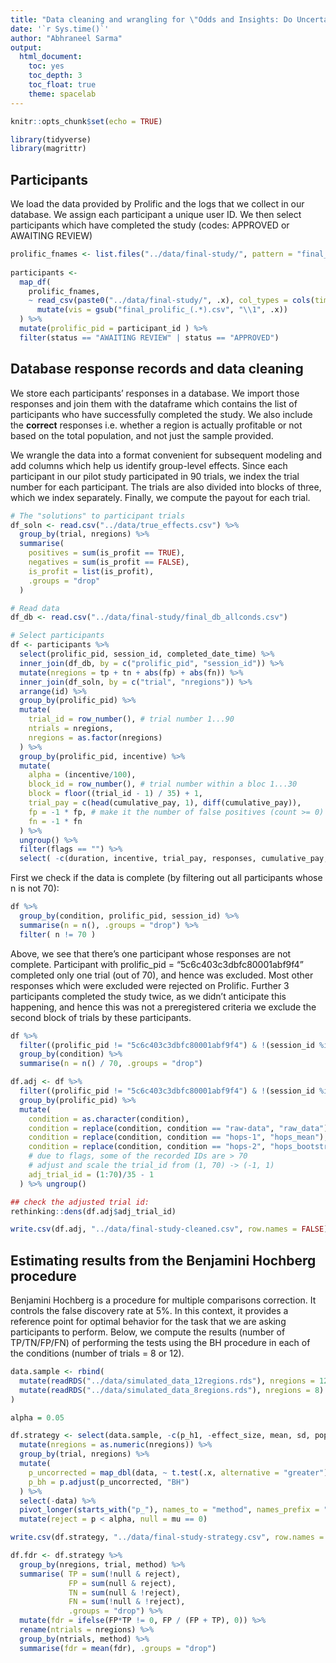 ```yaml
---
title: "Data cleaning and wrangling for \"Odds and Insights: Do Uncertainty Visualisations Improve Qualityof Decisions in Visual Analysis\""
date: '`r Sys.time()`'
author: "Abhraneel Sarma"
output:
  html_document:
    toc: yes
    toc_depth: 3
    toc_float: true
    theme: spacelab
---
```


```r
knitr::opts_chunk$set(echo = TRUE)

library(tidyverse)
library(magrittr)
```

## Participants

We load the data provided by Prolific and the logs that we collect in our database. We assign each participant a unique user ID. We then select participants which have completed the study (codes: APPROVED or AWAITING REVIEW)


```r
prolific_fnames <- list.files("../data/final-study/", pattern = "final_prolific_(.+).csv")
  
participants <- 
  map_df(
    prolific_fnames,
    ~ read_csv(paste0("../data/final-study/", .x), col_types = cols(time_taken = col_character())) %>%
      mutate(vis = gsub("final_prolific_(.*).csv", "\\1", .x))
  ) %>%
  mutate(prolific_pid = participant_id ) %>%
  filter(status == "AWAITING REVIEW" | status == "APPROVED")
```


## Database response records and data cleaning

We store each participants' responses in a database. We import those responses and join them with the dataframe which contains the list of participants who have successfully completed the study. We also include the **correct** responses i.e. whether a region is actually profitable or not based on the total population, and not just the sample provided.

We wrangle the data into a format convenient for subsequent modeling and add columns which help us identify group-level effects. Since each participant in our pilot study participated in 90 trials, we index the trial number for each participant. The trials are also divided into blocks of three, which we index separately. Finally, we compute the payout for each trial.

```r
# The "solutions" to participant trials
df_soln <- read.csv("../data/true_effects.csv") %>% 
  group_by(trial, nregions) %>%
  summarise(
    positives = sum(is_profit == TRUE),
    negatives = sum(is_profit == FALSE),
    is_profit = list(is_profit),
    .groups = "drop"
  )

# Read data
df_db <- read.csv("../data/final-study/final_db_allconds.csv")

# Select participants
df <- participants %>%
  select(prolific_pid, session_id, completed_date_time) %>%
  inner_join(df_db, by = c("prolific_pid", "session_id")) %>%
  mutate(nregions = tp + tn + abs(fp) + abs(fn)) %>%
  inner_join(df_soln, by = c("trial", "nregions")) %>%
  arrange(id) %>%
  group_by(prolific_pid) %>%
  mutate(
    trial_id = row_number(), # trial number 1...90
    ntrials = nregions,
    nregions = as.factor(nregions)
  ) %>% 
  group_by(prolific_pid, incentive) %>%
  mutate(
    alpha = (incentive/100),
    block_id = row_number(), # trial number within a bloc 1...30
    block = floor((trial_id - 1) / 35) + 1,
    trial_pay = c(head(cumulative_pay, 1), diff(cumulative_pay)),
    fp = -1 * fp, # make it the number of false positives (count >= 0)
    fn = -1 * fn
  ) %>%
  ungroup() %>%
  filter(flags == "") %>%
  select( -c(duration, incentive, trial_pay, responses, cumulative_pay, flags, positives:is_profit) )
```

First we check if the data is complete (by filtering out all participants whose n is not 70):


```r
df %>%
  group_by(condition, prolific_pid, session_id) %>%
  summarise(n = n(), .groups = "drop") %>%
  filter( n != 70 )
```


Above, we see that there's one participant whose responses are not complete. Participant with prolific_pid = "5c6c403c3dbfc80001abf9f4" completed only one trial (out of 70), and hence was excluded. Most other responses which were excluded were rejected on Prolific. Further 3 participants completed the study twice, as we didn't anticipate this happening, and hence this was not a preregistered criteria we exclude the second block of trials by these participants.


```r
df %>%
  filter((prolific_pid != "5c6c403c3dbfc80001abf9f4") & !(session_id %in% c("5eb9e7d910e3631221edec6c", "5ebaf0285b160109e4db83bf", "5ebdb036e779750e69dc04e5"))) %>% 
  group_by(condition) %>%
  summarise(n = n() / 70, .groups = "drop")
```


```r
df.adj <- df %>%
  filter((prolific_pid != "5c6c403c3dbfc80001abf9f4") & !(session_id %in% c("5eb99d9a309df40bf582e7f3", "5ebb422be7d9a811a6b845c0", "5ebdb036e779750e69dc04e5"))) %>%
  group_by(prolific_pid) %>%
  mutate(
    condition = as.character(condition),
    condition = replace(condition, condition == "raw-data", "raw_data"),
    condition = replace(condition, condition == "hops-1", "hops_mean"),
    condition = replace(condition, condition == "hops-2", "hops_bootstrap"),
    # due to flags, some of the recorded IDs are > 70
    # adjust and scale the trial_id from (1, 70) -> (-1, 1)
    adj_trial_id = (1:70)/35 - 1
  ) %>% ungroup()

## check the adjusted trial id:
rethinking::dens(df.adj$adj_trial_id)
```

```r
write.csv(df.adj, "../data/final-study-cleaned.csv", row.names = FALSE)
```


## Estimating results from the Benjamini Hochberg procedure

Benjamini Hochberg is a procedure for multiple comparisons correction. It controls the false discovery rate at 5%. In this context, it provides a reference point for optimal behavior for the task that we are asking participants to perform. Below, we compute the results (number of TP/TN/FP/FN) of performing the tests using the BH procedure in each of the conditions (number of trials = 8 or 12).

```r
data.sample <- rbind(
  mutate(readRDS("../data/simulated_data_12regions.rds"), nregions = 12), 
  mutate(readRDS("../data/simulated_data_8regions.rds"), nregions = 8)
)

alpha = 0.05

df.strategy <- select(data.sample, -c(p_h1, -effect_size, mean, sd, population) ) %>%
  mutate(nregions = as.numeric(nregions)) %>%
  group_by(trial, nregions) %>%
  mutate(
    p_uncorrected = map_dbl(data, ~ t.test(.x, alternative = "greater")$p.value),
    p_bh = p.adjust(p_uncorrected, "BH")
  ) %>%
  select(-data) %>%
  pivot_longer(starts_with("p_"), names_to = "method", names_prefix = "p_", values_to = "p") %>%
  mutate(reject = p < alpha, null = mu == 0)

write.csv(df.strategy, "../data/final-study-strategy.csv", row.names = FALSE)
```


```r
df.fdr <- df.strategy %>%
  group_by(nregions, trial, method) %>%
  summarise( TP = sum(!null & reject),
             FP = sum(null & reject),
             TN = sum(null & !reject),
             FN = sum(!null & !reject), 
             .groups = "drop") %>%
  mutate(fdr = ifelse(FP*TP != 0, FP / (FP + TP), 0)) %>%
  rename(ntrials = nregions) %>%
  group_by(ntrials, method) %>%
  summarise(fdr = mean(fdr), .groups = "drop")
```

